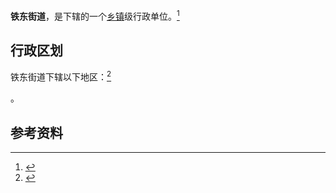 {{中国乡级行政区|21/02/81/005/000}}

'''铁东街道'''，是{{PRC admin/fullname|21/02/81/005/000|3}}下辖的一个[[乡镇|乡镇]]级行政单位。<ref>{{PRC admin/ref sgc|{{PRC admin/parent|21/02/81/005/000}}}}</ref>

== 行政区划 ==

铁东街道下辖以下地区：<ref>{{PRC admin/ref sgc|21/02/81/005/000}}</ref>

{{PRC admin/children|21/02/81/005/000}}。

== 参考资料 ==

{{reflist}}

{{行政区划小作品}}
{{PRC admin/navcat|21/02/81/005/000}}